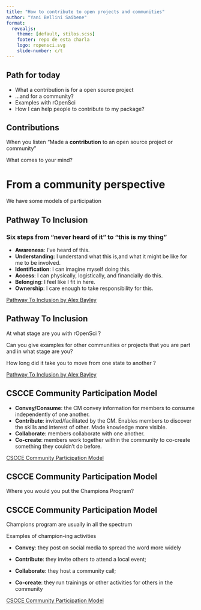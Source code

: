 ```yaml
---
title: "How to contribute to open projects and communities"
author: "Yani Bellini Saibene"
format: 
  revealjs:
    theme: [default, stilos.scss]
    footer: repo de esta charla 
    logo: ropensci.svg
    slide-number: c/t
---
```


## Path for today

* What a contribution is for a open source project
* ...and for a community?
* Examples with rOpenSci
* How I can help people to contribute to my package?

## Contributions {.winter}


When you listen "Made a **contribution** to an open source project or community"

What comes to your mind?


# From a community perspective

We have some models of participation


## Pathway To Inclusion

### Six steps from "never heard of it" to "this is my thing"

::: {.incremental}

* **Awareness**: I've heard of this. 
* **Understanding**:  I understand what this is,and what it might be like for me to be involved.
* **Identification**: I can imagine myself doing this. 
* **Access**: I can physically, logistically, and financially do this. 
* **Belonging**: I feel like I fit in here.
* **Ownership**: I care enough to take responsibility for this.

:::

::: footer
[Pathway To Inclusion by Alex Bayley](https://www.harihareswara.net/posts/2022/the-pathway-to-inclusion-insight-from-alex-bayley/) 
:::

## Pathway To Inclusion {.winter}

::: {.incremental}
At what stage are you with rOpenSci ?

Can you give examples for other communities or projects that you are part and in what stage are you?

How long did it take you to move from one state to another ?
:::

::: footer
[Pathway To Inclusion by Alex Bayley](https://www.harihareswara.net/posts/2022/the-pathway-to-inclusion-insight-from-alex-bayley/) 
:::

## CSCCE Community Participation Model

::: {.incremental}

* **Convey/Consume**: the CM convey information for members to consume independently of one another.
* **Contribute**: invited/facilitated by the CM. Enables members to discover the skills and interest of other. Made knowledge more visible.
* **Collaborate**: members collaborate with one another. 
* **Co-create**: members work together within the community to co-create something they couldn't do before. 

:::

::: footer
[CSCCE Community Participation Model](https://www.cscce.org/resources/cpm/) 
:::


## CSCCE Community Participation Model {.winter}

::: {.incremental}

Where you would you put the Champions Program?

:::


## CSCCE Community Participation Model

Champions program are usually in all the spectrum

Examples of champion-ing activities

* **Convey**: they post on social media to spread the word more widely

* **Contribute**: they invite others to attend a local event;

* **Collaborate**: they host a community call;

* **Co-create**: they run trainings or other activities for others in the community

::: footer
[CSCCE Community Participation Model](https://www.cscce.org/resources/cpm/) 
:::

